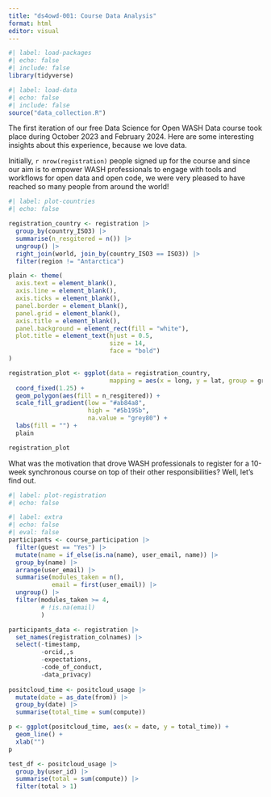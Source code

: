 ```yaml
---
title: "ds4owd-001: Course Data Analysis"
format: html
editor: visual
---
```


```r
#| label: load-packages
#| echo: false
#| include: false
library(tidyverse)
```

```r
#| label: load-data
#| echo: false
#| include: false
source("data_collection.R")
```

The first iteration of our free Data Science for Open WASH Data course took place during October 2023 and February 2024. Here are some interesting insights about this experience, because we love data.

Initially, `r nrow(registration)` people signed up for the course and since our aim is to empower WASH professionals to engage with tools and workflows for open data and open code, we were very pleased to have reached so many people from around the world!

```r
#| label: plot-countries
#| echo: false

registration_country <- registration |> 
  group_by(country_ISO3) |> 
  summarise(n_resgitered = n()) |> 
  ungroup() |> 
  right_join(world, join_by(country_ISO3 == ISO3)) |> 
  filter(region != "Antarctica")

plain <- theme(
  axis.text = element_blank(),
  axis.line = element_blank(),
  axis.ticks = element_blank(),
  panel.border = element_blank(),
  panel.grid = element_blank(),
  axis.title = element_blank(),
  panel.background = element_rect(fill = "white"),
  plot.title = element_text(hjust = 0.5, 
                            size = 14, 
                            face = "bold")
)

registration_plot <- ggplot(data = registration_country, 
                            mapping = aes(x = long, y = lat, group = group)) + 
  coord_fixed(1.25) +
  geom_polygon(aes(fill = n_resgitered)) +
  scale_fill_gradient(low = "#ab84a8", 
                      high = "#5b195b", 
                      na.value = "grey80") +
  labs(fill = "") +
  plain

registration_plot
```

What was the motivation that drove WASH professionals to register for a 10-week synchronous course on top of their other responsibilities? Well, let's find out.

```r
#| label: plot-registration
#| echo: false

```

```r
#| label: extra
#| echo: false
#| eval: false
participants <- course_participation |> 
  filter(guest == "Yes") |>
  mutate(name = if_else(is.na(name), user_email, name)) |> 
  group_by(name) |> 
  arrange(user_email) |> 
  summarise(modules_taken = n(),
            email = first(user_email)) |> 
  ungroup() |> 
  filter(modules_taken >= 4,
         # !is.na(email)
         ) 

participants_data <- registration |> 
  set_names(registration_colnames) |> 
  select(-timestamp, 
         -orcid,,s
         -expectations,
         -code_of_conduct,
         -data_privacy) 
  
positcloud_time <- positcloud_usage |> 
  mutate(date = as_date(from)) |> 
  group_by(date) |> 
  summarise(total_time = sum(compute))

p <- ggplot(positcloud_time, aes(x = date, y = total_time)) +
  geom_line() + 
  xlab("")
p

test_df <- positcloud_usage |> 
  group_by(user_id) |>
  summarise(total = sum(compute)) |> 
  filter(total > 1) 
```